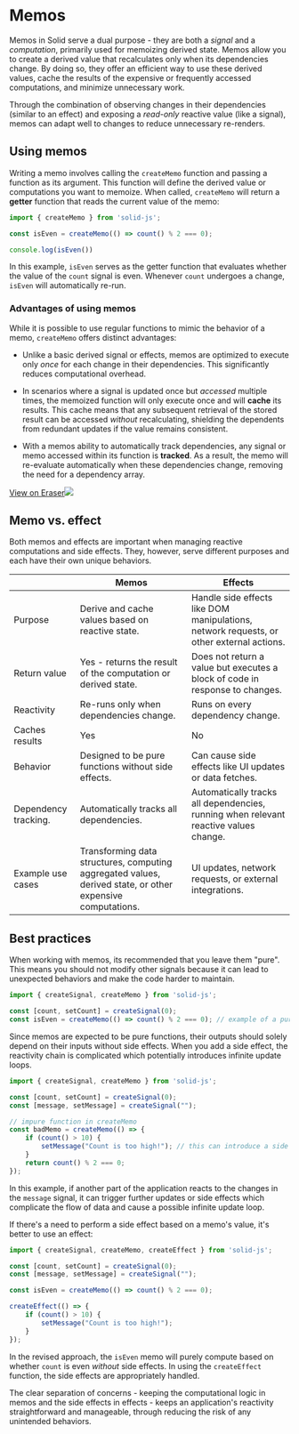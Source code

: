 # Memos

Memos in Solid serve a dual purpose - they are both a *signal* and a *computation*, primarily used for memoizing derived state. 
Memos allow you to create a derived value that recalculates only when its dependencies change. 
By doing so, they offer an efficient way to use these derived values, cache the results of the expensive or frequently accessed computations, and minimize unnecessary work. 

Through the combination of observing changes in their dependencies (similar to an effect) and exposing a *read-only* reactive value (like a signal), memos can adapt well to changes to reduce unnecessary re-renders.

## Using memos

Writing a memo involves calling the `createMemo` function and passing a function as its argument.
This function will define the derived value or computations you want to memoize. 
When called, `createMemo` will return a **getter** function that reads the current value of the memo:

```jsx
import { createMemo } from 'solid-js';

const isEven = createMemo(() => count() % 2 === 0);

console.log(isEven())
```

In this example, `isEven` serves as the getter function that evaluates whether the value of the `count` signal is even.
Whenever `count` undergoes a change, `isEven` will automatically re-run.

### Advantages of using memos

While it is possible to use regular functions to mimic the behavior of a memo, `createMemo` offers distinct advantages:

- Unlike a basic derived signal or effects, memos are optimized to execute only _once_ for each change in their dependencies.
This significantly reduces computational overhead.

- In scenarios where a signal is updated once but *accessed* multiple times, the memoized function will only execute once and will **cache** its results. 
This cache means that any subsequent retrieval of the stored result can be accessed _without_ recalculating, shielding the dependents from redundant updates if the value remains consistent.

- With a memos ability to automatically track dependencies, any signal or memo accessed within its function is **tracked**. 
As a result, the memo will re-evaluate automatically when these dependencies change, removing the need for a dependency array.

[View on Eraser![](https://app.eraser.io/workspace/maDvFw5OryuPJOwSLyK9/preview?elements=YtmtRTZ8qatHb6greYPovA&type=embed)](https://app.eraser.io/workspace/maDvFw5OryuPJOwSLyK9?elements=YtmtRTZ8qatHb6greYPovA)

## Memo vs. effect

Both memos and effects are important when managing reactive computations and side effects.
They, however, serve different purposes and each have their own unique behaviors.

| | Memos  | Effects   |
|-|--------|-----------|
| Purpose | Derive and cache values based on reactive state.  | Handle side effects like DOM manipulations, network requests, or other external actions. |
| Return value  | Yes - returns the result of the computation or derived state. | Does not return a value but executes a block of code in response to changes. |
| Reactivity | Re-runs only when dependencies change. | Runs on every dependency change. |
| Caches results | Yes | No |
| Behavior | Designed to be pure functions without side effects. | Can cause side effects like UI updates or data fetches. |
| Dependency tracking. | Automatically tracks all dependencies. | Automatically tracks all dependencies, running when relevant reactive values change. |
| Example use cases | Transforming data structures, computing aggregated values, derived state, or other expensive computations. | UI updates, network requests, or external integrations. |

## Best practices

When working with memos, its recommended that you leave them "pure". 
This means you should not modify other signals because it can lead to unexpected behaviors and make the code harder to maintain. 

```jsx
import { createSignal, createMemo } from 'solid-js';

const [count, setCount] = createSignal(0);
const isEven = createMemo(() => count() % 2 === 0); // example of a pure function
```

Since memos are expected to be pure functions, their outputs should solely depend on their inputs without side effects. 
When you add a side effect, the reactivity chain is complicated which potentially introduces infinite update loops. 

```jsx
import { createSignal, createMemo } from 'solid-js';

const [count, setCount] = createSignal(0);
const [message, setMessage] = createSignal("");

// impure function in createMemo
const badMemo = createMemo(() => {
    if (count() > 10) {
        setMessage("Count is too high!"); // this can introduce a side effect
    }
    return count() % 2 === 0;
});
```

In this example, if another part of the application reacts to the changes in the `message` signal, it can trigger further updates or side effects which complicate the flow of data and cause a possible infinite update loop. 

If there's a need to perform a side effect based on a memo's value, it's better to use an effect:

```jsx
import { createSignal, createMemo, createEffect } from 'solid-js';

const [count, setCount] = createSignal(0);
const [message, setMessage] = createSignal("");

const isEven = createMemo(() => count() % 2 === 0);

createEffect(() => {
    if (count() > 10) {
        setMessage("Count is too high!");
    }
});
```

In the revised approach, the `isEven` memo will purely compute based on whether `count` is even *without* side effects. 
In using the `createEffect` function, the side effects are appropriately handled. 

The clear separation of concerns - keeping the computational logic in memos and the side effects in effects - keeps an application's reactivity straightforward and manageable, through reducing the risk of any unintended behaviors.